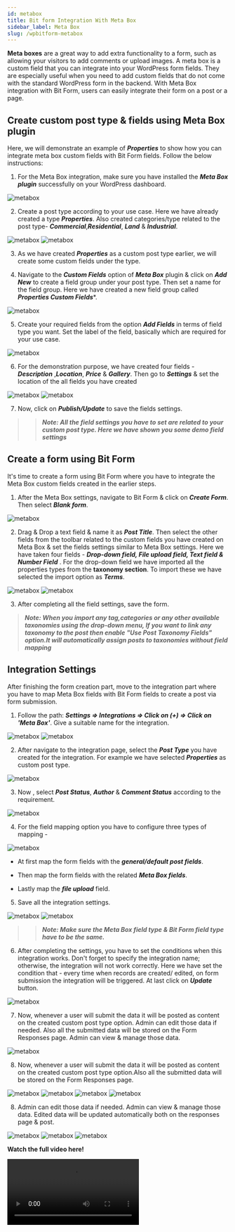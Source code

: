 ```yaml
---
id: metabox
title: Bit form Integration With Meta Box 
sidebar_label: Meta Box
slug: /wpbitform-metabox
---
```


**Meta boxes** are a great way to add extra functionality to a form, such as allowing your visitors to add comments or upload images. A meta box is a custom field that you can integrate into your WordPress form fields. They are especially useful when you need to add custom fields that do not come with the standard WordPress form in the backend.
With Meta Box integration with Bit Form, users can easily integrate their form on a post or a page.

## Create custom post type & fields using Meta Box plugin 
Here, we will demonstrate an example of ***Properties*** to show how you can integrate meta box custom fields with Bit Form fields. Follow the below instructions:

1. For the Meta Box integration, make sure you have installed the ***Meta Box plugin*** successfully on your WordPress dashboard.

 <Image src="Meta-Box/1.Metabox-plugin-Bit-Form" alt="metabox" w="1203" h="500" />

2. Create a post type according to your use case. Here we have already created a type ***Properties***. Also created categories/type related to the post type- ***Commercial***,***Residential***, ***Land*** & ***Industrial***.

 <Image src="Meta-Box/2.Post-Type-Bit-Form" alt="metabox" w="1203" h="350" />

 <Image src="Meta-Box/3.Categories-Bit-Form" alt="metabox" w="1203" h="350" />


3. As we have created ***Properties*** as a custom post type earlier, we will create some custom fields under the type.

4. Navigate to the ***Custom Fields*** option of  ***Meta Box*** plugin & click on ***Add New*** to create a field group under your post type. Then set a name for the field group. Here we have created a new field group called ***Properties Custom Fields****.

 <Image src="Meta-Box/4.Add-New-Field-Group-Bit-Form" alt="metabox" w="1203" h="350" />

5. Create your required fields from the option ***Add Fields*** in terms of field type you want. Set the label of the field, basically which are required for your use case. 

 <Image src="Meta-Box/5.Add-Fields-Bit-Form" alt="metabox" w="1203" h="350" />

6. For the demonstration purpose,  we have created four fields - ***Description*** ,***Location***, ***Price*** & ***Gallery***. Then go to ***Settings*** & set the location of the all fields you have created 

 <Image src="Meta-Box/6.Created-Fields-Bit-Form" alt="metabox" w="1203" h="320" />

 <Image src="Meta-Box/7.Location-Bit-Form" alt="metabox" w="1203" h="400" />

7. Now, click on ***Publish/Update*** to save the fields settings.

>> ***Note: All the field settings you have to set are related to your custom post type. Here we have shown you some demo field settings***

## Create a form using Bit Form
It's time to create a form using Bit Form where you have to integrate the Meta Box custom fields created in the earlier steps.

1. After the Meta Box settings, navigate to Bit Form & click on ***Create Form***. Then select ***Blank form***.

 <Image src="Meta-Box/8.Create-Form-Bit-Form" alt="metabox" w="1203" h="400" />

2. Drag & Drop a text field & name it as ***Post Title***. Then select the other fields from the toolbar related to the custom fields you have created on Meta Box & set the fields settings similar to Meta Box settings. Here we have taken four fields - ***Drop-down field, File upload field, Text field & Number Field*** . For the drop-down field we have imported all the properties types from the **taxonomy section**. To import these we have selected the import option as ***Terms***.

 <Image src="Meta-Box/8.1Form-Bit-Form" alt="metabox" w="1203" h="400" />

 <Image src="Meta-Box/9.Import-Taxonomy-Bit-Form" alt="metabox" w="1203" h="400" />

3. After completing all the field settings, save the form.

> ***Note: When you import any tag,categories or any other available taxonomies using the drop-down menu, If you want to link any taxonomy to the post then enable "Use Post Taxonomy Fields" option.It will automatically assign posts to taxonomies without field mapping*** 

## Integration Settings
After finishing the form creation part, move to the integration part where you have to map Meta Box fields with Bit Form fields to create a post via form submission.

1.  Follow the path: ***Settings => Integrations =>  Click on (+) => Click on 'Meta Box'***.  Give a suitable name for the integration.

 <Image src="Meta-Box/10.Settings-to-Integration-Bit-Form" alt="metabox" w="1203" h="400" />

 <Image src="Meta-Box/11.Select-MetaBox-Bit-Form" alt="metabox" w="1203" h="450" />

2. After navigate to the integration page, select the ***Post Type*** you have created for the integration. For example we have selected ***Properties*** as custom post type. 

 <Image src="Meta-Box/12.Select-Post-Type-Bit-Form" alt="metabox" w="1203" h="400" />

3. Now , select ***Post Status***, ***Author*** & ***Comment Status*** according to the requirement.

 <Image src="Meta-Box/13.Select-Other-Bit-Form" alt="metabox" w="1203" h="300" />

4. For the field mapping option you have to configure three types of mapping -

 <Image src="Meta-Box/14.Mapping-Bit-Form" alt="metabox" w="1203" h="400" />

 - At first map the form fields with the ***general/default post fields***.

 - Then map the form fields with the related ***Meta Box fields***.

 - Lastly map the ***file upload*** field. 

5. Save all the integration settings.

 <Image src="Meta-Box/15.Save-Bit-Form" alt="metabox" w="1203" h="400" />

 <Image src="Meta-Box/16.Created-Integration-Bit-Form" alt="metabox" w="1203" h="400" />

>> ***Note: Make sure the Meta Box field type & Bit Form field type have to be the same.***

6. After completing the settings, you have to set the conditions when this integration works. Don't forget to specify the integration name; otherwise, the integration will not work correctly. Here we have set the condition that - every time when records are created/ edited, on form submission the integration will be triggered. At last click on ***Update*** button.

 <Image src="Meta-Box/17.CL-Bit-Form" alt="metabox" w="1203" h="350" />

7. Now, whenever a user will submit the data it will be posted as content on the created custom post type option. Admin can edit those data if needed. Also all the submitted data will be stored on the Form Responses page. Admin can view & manage those data.

 <Image src="Meta-Box/17.CL-Bit-Form" alt="metabox" w="1203" h="350" />

8. Now, whenever a user will submit the data it will be posted as content on the created custom post type option.Also all the submitted data will be stored on the Form Responses page. 

 <Image src="Meta-Box/18.Input-Bit-Form" alt="metabox" w="1203" h="350" />

 <Image src="Meta-Box/19.Post-Bit-Form" alt="metabox" w="1203" h="350" />

 <Image src="Meta-Box/19.1Edit-Page" alt="metabox" w="1203" h="350" /> 

 <Image src="Meta-Box/20. Response-Bit-Form" alt="metabox" w="1203" h="350" />

8. Admin can edit those data if needed. Admin can view & manage those data. Edited data will be updated automatically both on the responses page & post.

 <Image src="Meta-Box/21. Edit-Input-Bit-Form" alt="metabox" w="1203" h="350" /> 

 <Image src="Meta-Box/22. Edit-On-Response-Bit-Form" alt="metabox" w="1203" h="350" />

 <Image src="Meta-Box/23. Edit-On-Post-Bit-Form" alt="metabox" w="1203" h="350" />


**Watch the full video here!**

<Video youtube src="RSXaqSjqttc" />
